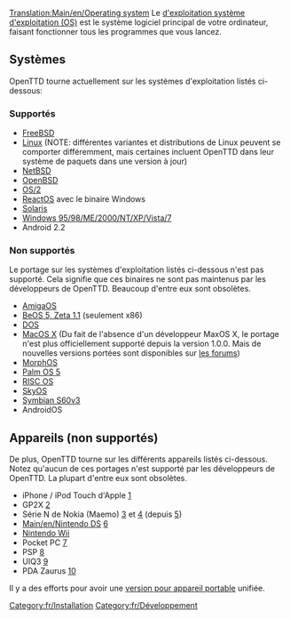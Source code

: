 [[Translation:Main/en/Operating system]]
Le [http://www.wikipedia.org/wiki/fr:Système d'exploitation système d'exploitation (OS)] est le système logiciel principal de votre ordinateur, faisant fonctionner tous les programmes que vous lancez.

== Systèmes ==
OpenTTD tourne actuellement sur les systèmes d'exploitation listés ci-dessous:

=== Supportés ===
* [http://www.freshports.org/games/openttd/ FreeBSD]
* [http://www.openttd.org Linux] (NOTE: différentes variantes et distributions de Linux peuvent se comporter différemment, mais certaines incluent OpenTTD dans leur système de paquets dans une version à jour)
* [http://riksun.riken.go.jp/pub/pub/NetBSD/NetBSD-current/pkgsrc/games/openttd/ NetBSD]
* [http://www.openbsd.org/cgi-bin/cvsweb/ports/games/openttd/ OpenBSD]
* [http://www.openttd.org OS/2]
* [http://reactosde.re.funpic.de/catappdetail.php?cat=Games&appnr=146 ReactOS] avec le binaire Windows
* [http://www.softagalleria.net/openttd-solaris.php Solaris]
* [http://www.openttd.org Windows 95/98/ME/2000/NT/XP/Vista/7]
* Android 2.2

=== Non supportés ===
Le portage sur les systèmes d'exploitation listés ci-dessous n'est pas supporté. Cela signifie que ces binaires ne sont pas maintenus par les développeurs de OpenTTD. Beaucoup d'entre eux sont obsolètes.

* [http://www.os4depot.net/index.php?function=showfile&file=game/strategy/openttd.lha AmigaOS]
* [http://bebits.com/app/3810 BeOS 5, Zeta 1.1] (seulement x86) 
* [[Main/en/OpenTTD DOS|DOS]]
* [http://www.openttd.org MacOS X] (Du fait de l'absence d'un développeur MaxOS X, le portage n'est plus officiellement supporté depuis la version 1.0.0. Mais de nouvelles versions portées sont disponibles sur [http://www.tt-forums.net les forums])
* [http://www.openttd.org MorphOS]
* [http://www.esoftinteractive.com/openttd.html Palm OS 5]
* [http://www.riscos.info/index.php/OpenTTD RISC OS] 
* [http://www.tt-forums.net/viewtopic.php?t=8107 SkyOS]
* [http://www.tt-forums.net/viewtopic.php?f=33&t=35942&st=0&sk=t&sd=a Symbian S60v3]
* AndroidOS

== Appareils (non supportés) ==
De plus, OpenTTD tourne sur les différents appareils listés ci-dessous. Notez qu'aucun de ces portages n'est supporté par les développeurs de OpenTTD. La plupart d'entre eux sont obsolètes.

* iPhone / iPod Touch d'Apple [http://www.zodttd.com/wiki/index.php/OpenTTD.app]
* GP2X [http://wiki.gp2x.org/wiki/OpenTTD]
* Série N de Nokia (Maemo) [http://myy.haaga-helia.fi/~a0702483/maemo/] et [http://www.tt-forums.net/viewtopic.php?f=33&t=36042] (depuis [http://openttd.toimii.net/maemo/])
* [[Main/en/Nintendo DS]] [http://www.tt-forums.net/viewtopic.php?f=33&t=35306]
* [[Main/en/Wii|Nintendo Wii]]
* Pocket PC [http://www.esoftinteractive.com/openttd.html]
* PSP [http://openttd.pc-workshop.da.ru/]
* UIQ3 [http://my-symbian.com/forum/viewtopic.php?t=30981]
* PDA Zaurus [http://zsi2.stonekeep.com/index.php?v=d&a=2127]

Il y a des efforts pour avoir une [[Main/fr/Version pour appareil portable|version pour appareil portable]] unifiée.

[[Category:fr/Installation]] [[Category:fr/Développement]]